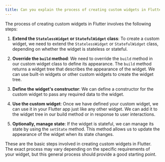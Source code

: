 ```yaml
---
title: Can you explain the process of creating custom widgets in Flutter?
---
```


The process of creating custom widgets in Flutter involves the following steps:

1. **Extend the `StatelessWidget` or `StatefulWidget` class**: To create a custom widget, we need to extend the `StatelessWidget` or `StatefulWidget` class, depending on whether the widget is stateless or stateful.

2. **Override the `build` method**: We need to override the `build` method in our custom widget class to define its appearance. The `build` method returns a widget tree that describes the appearance of the widget. We can use built-in widgets or other custom widgets to create the widget tree.

3. **Define the widget's constructor**: We can define a constructor for the custom widget to pass any required data to the widget.

4. **Use the custom widget**: Once we have defined your custom widget, we can use it in your Flutter app just like any other widget. We can add it to the widget tree in our build method or in response to user interactions.

5. **Optionally, manage state**: If the widget is stateful, we can manage its state by using the `setState` method. This method allows us to update the appearance of the widget when its state changes.

These are the basic steps involved in creating custom widgets in Flutter. The exact process may vary depending on the specific requirements of your widget, but this general process should provide a good starting point.
